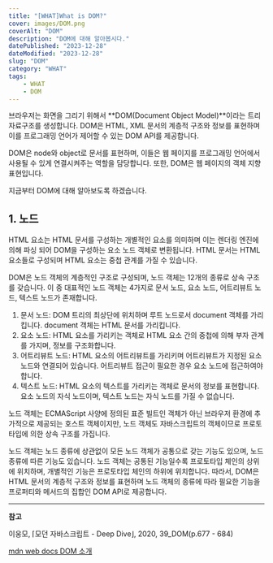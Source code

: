 ```yaml
---
title: "[WHAT]What is DOM?"
cover: images/DOM.png
coverAlt: "DOM"
description: "DOM에 대해 알아봅시다."
datePublished: "2023-12-28"
dateModified: "2023-12-28"
slug: "DOM"
category: "WHAT"
tags:
    - WHAT
    - DOM
---
```


브라우저는 화면을 그리기 위해서 **DOM(Document Object Model)**이라는 트리 자료구조를 생성합니다. DOM은 HTML, XML 문서의 계층적 구조와 정보를 표현하며 이를 프로그래밍 언어가 제어할 수 있는 DOM API를 제공합니다. 

DOM은 node와 object로 문서를 표현하며, 이들은 웹 페이지를 프로그래밍 언어에서 사용될 수 있게 연결시켜주는 역할을 담당합니다. 또한, DOM은 웹 페이지의 객체 지향 표현입니다.

지금부터 DOM에 대해 알아보도록 하겠습니다.

## 1. 노드

HTML 요소는 HTML 문서를 구성하는 개별적인 요소를 의미하며 이는 렌더링 엔진에 의해 파싱 되어 DOM을 구성하는 요소 노드 객체로 변환됩니다. HTML 문서는 HTML 요소들로 구성되며 HTML 요소는 중첩 관계를 가질 수 있습니다.

DOM은 노드 객체의 계층적인 구조로 구성되며, 노드 객체는 12개의 종류로 상속 구조를 갖습니다. 이 중 대표적인 노드 객체는 4가지로 문서 노드, 요소 노드, 어트리뷰트 노드, 텍스트 노드가 존재합니다.

1. 문서 노드: DOM 트리의 최상단에 위치하며 루트 노드로서 document 객체를 가리킵니다. document 객체는 HTML 문서를 가리킵니다.
2. 요소 노드: HTML 요소를 가리키는 객체로 HTML 요소 간의 중첩에 의해 부자 관계를 가지며, 정보를 구조화합니다.
3. 어트리뷰트 노드: HTML 요소의 어트리뷰트를 가리키며 어트리뷰트가 지정된 요소 노드와 연결되어 있습니다. 어트리뷰트 접근이 필요한 경우 요소 노드에 접근하여야 합니다.
4. 텍스트 노드: HTML 요소의 텍스트를 가리키는 객체로 문서의 정보를 표현합니다. 요소 노드의 자식 노드이며, 텍스트 노드는 자식 노드를 가질 수 없습니다.

노드 객체는 ECMAScript 사양에 정의된 표준 빌트인 객체가 아닌 브라우저 환경에 추가적으로 제공되는 호스트 객체이지만, 노드 객체도 자바스크립트의 객체이므로 프로토타입에 의한 상속 구조를 가집니다.

노드 객체는 노드 종류에 상관없이 모든 노드 객체가 공통으로 갖는 기능도 있으며, 노드 종류에 따른 기능도 있습니다. 노드 객체는 공통된 기능일수록 프로토타입 체인의 상위에 위치하며, 개별적인 기능은 프로토타입 체인의 하위에 위치합니다. 따라서, DOM은 HTML 문서의 계층적 구조와 정보를 표현하며 노드 객체의 종류에 따라 필요한 기능을 프로퍼티와 메서드의 집합인 DOM API로 제공합니다.

---

**참고**

이웅모, ⌈모던 자바스크립트 - Deep Dive⌋, 2020, 39_DOM(p.677 - 684)

[mdn web docs DOM 소개](https://developer.mozilla.org/ko/docs/Web/API/Document_Object_Model/Introduction)